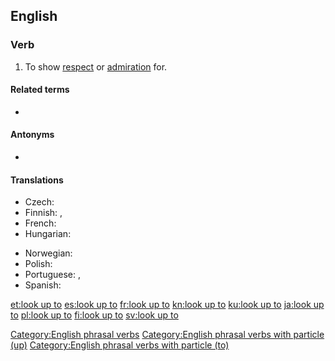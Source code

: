 ==English==

===Verb===
{{en-verb|looks up to|looking up to|looked up to|looked up to|head=[[look]] [[up]] [[to]]}}

# {{label|en|idiomatic|transitive}} To show [[respect]] or [[admiration]] for.
#: {{ux|en|A boy should '''look up to''' his father.}}

====Related terms====
* {{l|en|look up}}

====Antonyms====
* {{l|en|look down on}}

====Translations====
{{trans-top|To show respect for}}
* Czech: {{t|cs|vzhlížet k(e)}}
* Finnish: {{t+|fi|ihailla}}, {{t+|fi|kunnioittaa}}
* French: {{t+|fr|respecter}}
* Hungarian: {{t|hu|felnéz}}
{{trans-mid}}
* Norwegian: {{t|no|se opp til}}
* Polish: {{t+|pl|podziwiać}}
* Portuguese: {{t+|pt|admirar}}, {{t+|pt|respeitar}}
* Spanish: {{t+|es|respetar}}
{{trans-bottom}}

[[Category:English phrasal verbs]]
[[Category:English phrasal verbs with particle (up)]]
[[Category:English phrasal verbs with particle (to)]]

[[et:look up to]]
[[es:look up to]]
[[fr:look up to]]
[[kn:look up to]]
[[ku:look up to]]
[[ja:look up to]]
[[pl:look up to]]
[[fi:look up to]]
[[sv:look up to]]